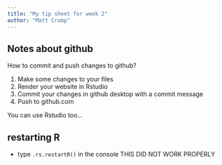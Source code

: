 ```yaml
---
title: "My tip sheet for week 2"
author: "Matt Crump"
---
```


## Notes about github

How to commit and push changes to github?

1.  Make some changes to your files
2.  Render your website in Rstudio
3.  Commit your changes in github desktop with a commit message
4.  Push to github.com

You can use Rstudio too...

## restarting R

-   type `.rs.restartR()` in the console THIS DID NOT WORK PROPERLY
